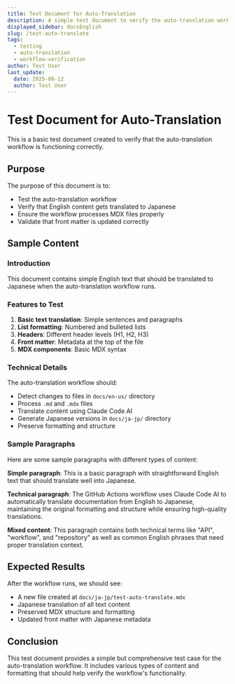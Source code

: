 ```yaml
---
title: Test Document for Auto-Translation
description: A simple test document to verify the auto-translation workflow functionality
displayed_sidebar: docsEnglish
slug: /test-auto-translate
tags:
  - testing
  - auto-translation
  - workflow-verification
author: Test User
last_update:
  date: 2025-08-12
  author: Test User
---
```


# Test Document for Auto-Translation

This is a basic test document created to verify that the auto-translation workflow is functioning correctly.

## Purpose

The purpose of this document is to:

- Test the auto-translation workflow
- Verify that English content gets translated to Japanese
- Ensure the workflow processes MDX files properly
- Validate that front matter is updated correctly

## Sample Content

### Introduction

This document contains simple English text that should be translated to Japanese when the auto-translation workflow runs.

### Features to Test

1. **Basic text translation**: Simple sentences and paragraphs
2. **List formatting**: Numbered and bulleted lists
3. **Headers**: Different header levels (H1, H2, H3)
4. **Front matter**: Metadata at the top of the file
5. **MDX components**: Basic MDX syntax

### Technical Details

The auto-translation workflow should:

- Detect changes to files in `docs/en-us/` directory
- Process `.md` and `.mdx` files
- Translate content using Claude Code AI
- Generate Japanese versions in `docs/ja-jp/` directory
- Preserve formatting and structure

### Sample Paragraphs

Here are some sample paragraphs with different types of content:

**Simple paragraph**: This is a basic paragraph with straightforward English text that should translate well into Japanese.

**Technical paragraph**: The GitHub Actions workflow uses Claude Code AI to automatically translate documentation from English to Japanese, maintaining the original formatting and structure while ensuring high-quality translations.

**Mixed content**: This paragraph contains both technical terms like "API", "workflow", and "repository" as well as common English phrases that need proper translation context.

## Expected Results

After the workflow runs, we should see:

- A new file created at `docs/ja-jp/test-auto-translate.mdx`
- Japanese translation of all text content
- Preserved MDX structure and formatting
- Updated front matter with Japanese metadata

## Conclusion

This test document provides a simple but comprehensive test case for the auto-translation workflow. It includes various types of content and formatting that should help verify the workflow's functionality.
